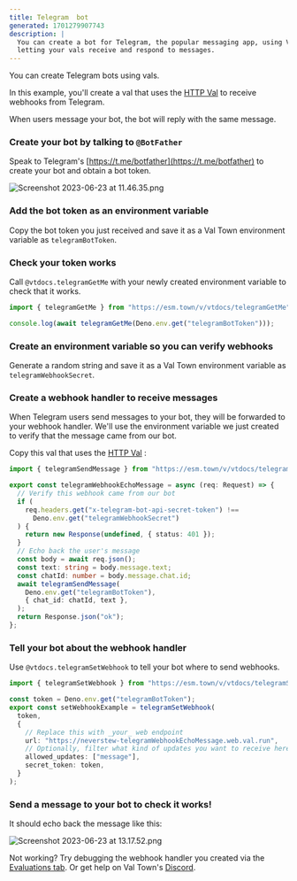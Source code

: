 ```yaml
---
title: Telegram  bot
generated: 1701279907743
description: |
  You can create a bot for Telegram, the popular messaging app, using Val Town,
  letting your vals receive and respond to messages.
---
```


You can create Telegram bots using vals.

In this example, you'll create a val that uses the [HTTP Val](/types/http) to
receive webhooks from Telegram.

When users message your bot, the bot will reply with the same message.

### Create your bot by talking to `@BotFather`

Speak to Telegram's [https://t.me/botfather](https://t.me/botfather) to create
your bot and obtain a bot token.

![Screenshot 2023-06-23 at 11.46.35.png](./create-a-telegram-echo-bot/screenshot_2023-06-23_at_114635.png)

### Add the bot token as an environment variable

Copy the bot token you just received and save it as a Val Town environment variable as
`telegramBotToken`.

### Check your token works

Call `@vtdocs.telegramGetMe` with your newly created environment variable to check that it
works.

```ts title="Check token" val
import { telegramGetMe } from "https://esm.town/v/vtdocs/telegramGetMe";

console.log(await telegramGetMe(Deno.env.get("telegramBotToken")));
```

### Create an environment variable so you can verify webhooks

Generate a random string and save it as a Val Town environment variable as
`telegramWebhookSecret`.

### Create a webhook handler to receive messages

When Telegram users send messages to your bot, they will be forwarded to your
webhook handler. We'll use the environment variable we just created to verify that the message
came from our bot.

Copy this val that uses the [HTTP Val](/types/http) :

```ts title="Webhook handler" val
import { telegramSendMessage } from "https://esm.town/v/vtdocs/telegramSendMessage?v=5";

export const telegramWebhookEchoMessage = async (req: Request) => {
  // Verify this webhook came from our bot
  if (
    req.headers.get("x-telegram-bot-api-secret-token") !==
      Deno.env.get("telegramWebhookSecret")
  ) {
    return new Response(undefined, { status: 401 });
  }
  // Echo back the user's message
  const body = await req.json();
  const text: string = body.message.text;
  const chatId: number = body.message.chat.id;
  await telegramSendMessage(
    Deno.env.get("telegramBotToken"),
    { chat_id: chatId, text },
  );
  return Response.json("ok");
};
```

### Tell your bot about the webhook handler

Use `@vtdocs.telegramSetWebhook` to tell your bot where to send webhooks.

```ts title="Register webhook" val
import { telegramSetWebhook } from "https://esm.town/v/vtdocs/telegramSetWebhook?v=2";

const token = Deno.env.get("telegramBotToken");
export const setWebhookExample = telegramSetWebhook(
  token,
  {
    // Replace this with _your_ web endpoint
    url: "https://neverstew-telegramWebhookEchoMessage.web.val.run",
    // Optionally, filter what kind of updates you want to receive here
    allowed_updates: ["message"],
    secret_token: token,
  }
);
```

### Send a message to your bot to check it works!

It should echo back the message like this:

![Screenshot 2023-06-23 at 13.17.52.png](./create-a-telegram-echo-bot/screenshot_2023-06-23_at_131752.png)

Not working? Try debugging the webhook handler you created via the
[Evaluations tab](https://www.val.town/settings/evaluations). Or get help on Val
Town's [Discord](https://discord.gg/dHv45uN5RY).
